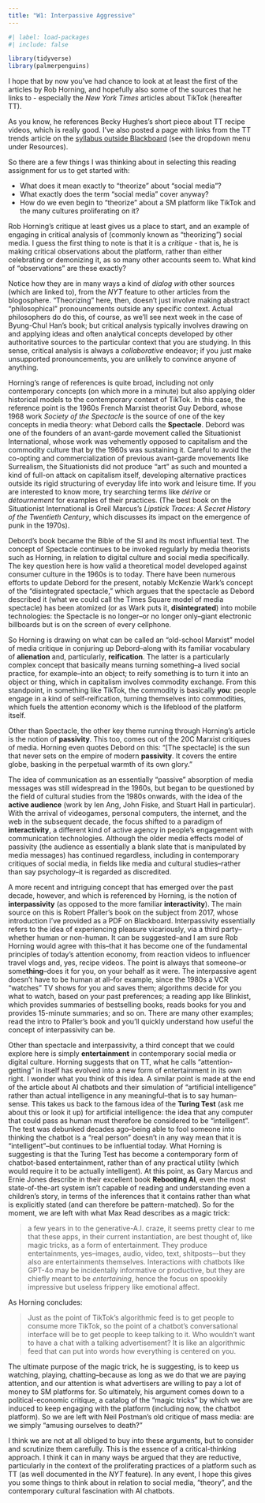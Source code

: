 ```yaml
---
title: "W1: Interpassive Aggressive"
---
```


```r
#| label: load-packages
#| include: false

library(tidyverse)
library(palmerpenguins)
```

I hope that by now you’ve had chance to look at at least the first of the articles by Rob Horning, and hopefully also some of the sources that he links to - especially the *New York Times* articles about TikTok (hereafter TT).

As you know, he references Becky Hughes’s short piece about TT recipe videos, which is really good. I’ve also posted a page with links from the TT trends article on the [syllabus outside Blackboard](https://mroberts1.github.io/fsu-smt-su24/) (see the dropdown menu under Resources).

So there are a few things I was thinking about in selecting this reading assignment for us to get started with:

- What does it mean exactly to “theorize” about “social media”?
- What exactly does the term “social media” cover anyway?
- How do we even begin to “theorize” about a SM platform like TikTok and the many cultures proliferating on it?

Rob Horning’s critique at least gives us a place to start, and an example of engaging in critical analysis of (commonly known as “theorizing”) social media. I guess the first thing to note is that it is a *critique* - that is, he is making critical observations about the platform, rather than either celebrating or demonizing it, as so many other accounts seem to. What kind of “observations” are these exactly?

Notice how they are in many ways a kind of *dialog with* other sources (which are linked to), from the *NYT* feature to other articles from the blogosphere. “Theorizing” here, then, doesn’t just involve making abstract “philosophical” pronouncements outside any specific context. Actual philosophers do do this, of course, as we’ll see next week in the case of Byung-Chul Han’s book; but critical analysis typically involves drawing on and applying ideas and often analytical concepts developed by other authoritative sources to the particular context that you are studying. In this sense, critical analysis is always a *collaborative* endeavor; if you just make unsupported pronouncements, you are unlikely to convince anyone of anything.

Horning’s range of references is quite broad, including not only contemporary concepts (on which more in a minute) but also applying older historical models to the contemporary context of TikTok. In this case, the reference point is the 1960s French Marxist theorist Guy Debord, whose 1968 work *Society of the Spectacle* is the source of one of the key concepts in media theory: what Debord calls the **Spectacle**. Debord was one of the founders of an avant-garde movement called the Situationist International, whose work was vehemently opposed to capitalism and the commodity culture that by the 1960s was sustaining it. Careful to avoid the co-opting and commercialization of previous avant-garde movements like Surrealism, the Situationists did not produce “art” as such and mounted a kind of full-on attack on capitalism itself, developing alternative practices outside its rigid structuring of everyday life into work and leisure time. If you are interested to know more, try searching terms like *dérive* or *détournement* for examples of their practices. (The best book on the Situationist International is Greil Marcus’s *Lipstick Traces: A Secret History of the Twentieth Century*, which discusses its impact on the emergence of punk in the 1970s).

Debord’s book became the Bible of the SI and its most influential text. The concept of Spectacle continues to be invoked regularly by media theorists such as Horning, in relation to digital culture and social media specifically. The key question here is how valid a theoretical model developed against consumer culture in the 1960s is to today. There have been numerous efforts to update Debord for the present, notably McKenzie Wark’s concept of the “disintegrated spectacle,” which argues that the spectacle as Debord described it (what we could call the Times Square model of media spectacle) has been atomized (or as Wark puts it, **disintegrated**) into mobile technologies: the Spectacle is no longer–or no longer only–giant electronic billboards but is on the screen of every cellphone.

So Horning is drawing on what can be called an “old-school Marxist” model of media critique in conjuring up Debord–along with its familiar vocabulary of **alienation** and, particularly, **reification**. The latter is a particularly complex concept that basically means turning something–a lived social practice, for example–into an object; to reify something is to turn it into an object or thing, which in capitalism involves commodity exchange. From this standpoint, in something like TikTok, the commodity is basically **you**: people engage in a kind of self-reification, turning themselves into commodities, which fuels the attention economy which is the lifeblood of the platform itself.

Other than Spectacle, the other key theme running through Horning’s article is the notion of **passivity**. This too, comes out of the 20C Marxist critiques of media. Horning even quotes Debord on this: “\[The spectacle\] is the sun that never sets on the empire of modern **passivity**. It covers the entire globe, basking in the perpetual warmth of its own glory.”

The idea of communication as an essentially “passive” absorption of media messages was still widespread in the 1960s, but began to be questioned by the field of cultural studies from the 1980s onwards, with the idea of the **active audience** (work by Ien Ang, John Fiske, and Stuart Hall in particular). With the arrival of videogames, personal computers, the internet, and the web in the subsequent decade, the focus shifted to a paradigm of **interactivity**, a different kind of active agency in people’s engagement with communication technologies. Although the older media effects model of passivity (the audience as essentially a blank slate that is manipulated by media messages) has continued regardless, including in contemporary critiques of social media, in fields like media and cultural  studies–rather than say psychology–it is regarded as discredited.

A more recent and intriguing concept that has emerged over the past decade, however, and which is referenced by Horning, is the notion of **interpassivity** (as opposed to the more familiar **interactivity**). The main source on this is Robert Pfaller’s book on the subject from 2017, whose introduction I’ve provided as a PDF on Blackboard. Interpassivity essentially refers to the idea of experiencing pleasure vicariously, via a third party–whether human or non-human. It can be suggested–and I am sure Rob Horning would agree with this–that it has become one of the fundamental principles of today’s  attention economy, from reaction videos to influencer travel vlogs and, yes, recipe videos. The point is always that someone–or some**thing**–does it for you, on your behalf as it were. The interpassive agent doesn’t have to be human at all–for example, since the 1980s a VCR “watches” TV shows for you and saves them; algorithms decide for you what to watch, based on your past preferences; a reading app like Blinkist, which provides summaries of bestselling books, reads books for you and provides 15-minute summaries; and so on. There are many other examples; read the intro to Pfaller’s book and you’ll quickly understand how useful the concept of interpassivity can be.

Other than spectacle and interpassivity, a third concept that we could explore here is simply **entertainment** in contemporary social media or digital culture. Horning suggests that on TT, what he calls  “attention-getting” in itself has evolved into a new form of entertainment in its own right. I wonder what you think of this idea. A similar point is made at the end of the article about AI chatbots and their simulation of “artificial intelligence” rather than actual intelligence in any meaningful–that is to say human–sense. This takes us back to the famous idea of the **Turing Test** (ask me about this or look it up) for artificial intelligence: the idea that any computer that could pass as human must therefore be considered to be “intelligent”. The test was debunked decades ago–being able to fool someone into thinking the chatbot is a “real person” doesn’t in any way mean that it is “intelligent”–but continues to be influential today. What Horning is suggesting is that the Turing Test has become a contemporary form of chatbot-based entertainment, rather than of any practical utility (which would require it to be actually intelligent). At this point, as Gary Marcus and Ernie Jones describe in their excellent book **Rebooting AI**, even the most state-of-the-art system isn’t capable of reading and understanding even a children’s story, in terms of the inferences that it contains rather than what is explicitly stated (and can therefore be pattern-matched). So for the moment, we are left with what Max Read describes as a magic trick:

> a few years in to the generative-A.I. craze, it seems pretty clear to me that these apps, in their current instantiation, are best thought of, like magic tricks, as a form of entertainment. They produce entertainments, yes–images, audio, video, text, shitposts–-but they also are entertainments themselves. Interactions with chatbots like GPT-4o may be incidentally informative or productive, but they are chiefly meant to be _entertaining_, hence the focus on spookily impressive but useless frippery like emotional affect.

As Horning concludes:

> Just as the point of TikTok’s algorithmic feed is to get people to consume more TikTok, so the point of a chatbot’s conversational interface will be to get people to keep talking to it. Who wouldn’t want to have a chat with a talking advertisement? It is like an algorithmic feed that can put into words how everything is centered on you.

The ultimate purpose of the magic trick, he is suggesting, is to keep us watching, playing, chatting–because as long as we do that we are paying attention, and our attention is what advertisers are willing to pay a lot of money to SM platforms for. So ultimately, his argument comes down to a political-economic critique, a catalog of the “magic tricks” by which we are induced to keep engaging with the platform (including now, the chatbot platform). So we are left with Neil Postman’s old critique of mass media: are we simply “amusing ourselves to death?”

I think we are not at all obliged to buy into these arguments, but to consider and scrutinize them carefully. This is the essence of a critical-thinking approach. I think it can in many ways be argued that they are reductive, particularly in the context of the proliferating practices of a platform such as TT (as well documented in the *NYT* feature). In any event, I hope this gives you some things to think about in relation to social media, “theory”, and the contemporary cultural fascination with AI chatbots.










